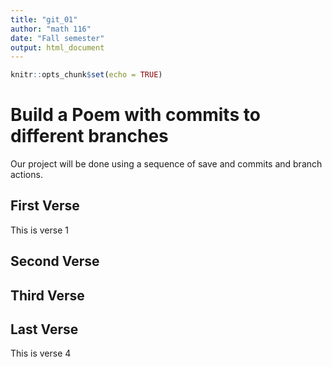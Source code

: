 ```yaml
---
title: "git_01"
author: "math 116"
date: "Fall semester"
output: html_document
---
```


```r
knitr::opts_chunk$set(echo = TRUE)
```
# Build a Poem with commits to different branches
Our project will be done using a sequence of save and commits and branch actions.
<!-- Do not modify or change any text in "!--" bracketed areas such as this --- these are instructions to
you, if you change any of this the git program will notice it and compromise your git merging strategy !-->

## First Verse 
<!--Put the first five lines of a poem by Lewis Carrol in this section!--> 

This is verse 1 

## Second Verse
<!--Put the first five lines of a poem by Robert Frost here!-->
 

## Third Verse
<!--Put the first two verses of The Walrus and the Carpenter here!-->

## Last Verse
<!--Put a short poem of your choice 8-20 lines,here!-->

This is verse 4
